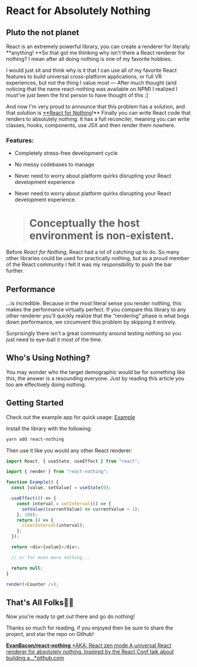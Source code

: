 # React for Absolutely Nothing


## Pluto the not planet

React is an extremely powerful library, you can create a renderer for literally **anything! **So that got me thinking why isn't there a React renderer for nothing? I mean after all doing nothing is one of my favorite hobbies.

I would just sit and think why is it that I can use all of my favorite React features to build universal cross-platform applications, or full VR experiences, but not the thing I value most — After much thought (and noticing that the name react-nothing was available on NPM) I realized I must've just been the first person to have thought of this :]

And now I'm very proud to announce that this problem has a solution, and that solution is [\*\*React for Nothing](https://github.com/EvanBacon/react-nothing)!\*\* Finally you can write React code that renders to absolutely nothing. It has a full reconciler, meaning you can write classes, hooks, components, use JSX and then render them nowhere.

### Features:

- Completely stress-free development cycle

- No messy codebases to manage

- Never need to worry about platform quirks disrupting your React development experience

- Never need to worry about platform quirks disrupting your React development experience.
  > # Conceptually the host environment is non-existent.

Before _React for Nothing,_ React had a lot of catching up to do. So many other libraries could be used for practically nothing, but as a proud member of the React community I felt it was my responsibility to push the bar further.

## Performance

…is incredible. Because in the most literal sense you render nothing, this makes the performance virtually perfect. If you compare this library to any other renderer you'll quickly realize that the “rendering” phase is what bogs down performance, we circumvent this problem by skipping it entirely.

Surprisingly there isn't a great community around testing nothing so you just need to eye-ball it most of the time.

## Who's Using Nothing?

You may wonder who the target demographic would be for something like this, the answer is a resounding everyone. Just by reading this article you too are effectively doing nothing.

## Getting Started

Check out the example app for quick usage: [Example](https://github.com/EvanBacon/react-native-nothing/tree/master/example)

Install the library with the following:

```sh
yarn add react-nothing
```

Then use it like you would any other React renderer:

```js
import React, { useState, useEffect } from "react";

import { render } from "react-nothing";

function Example() {
  const [value, setValue] = useState(0);

  useEffect(() => {
    const interval = setInterval(() => {
      setValue((currentValue) => currentValue + 1);
    }, 100);
    return () => {
      clearInterval(interval);
    };
  });

  return <div>{value}</div>;

  // or for even more nothing...

  return null;
}

render(<Counter />);
```

## That's All Folks👋🏻

Now you're ready to get out there and go do nothing!

Thanks so much for reading, if you enjoyed then be sure to share the project, and star the repo on Github!

<Embed url="https://twitter.com/baconbrix" />

[**EvanBacon/react-nothing**
*AKA: React zen mode A universal React renderer for absolutely nothing. Inspired by the React Conf talk about building a…*github.com](https://github.com/EvanBacon/react-nothing)
